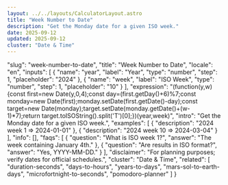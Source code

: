 ```yaml
---
layout: ../../layouts/CalculatorLayout.astro
title: "Week Number to Date"
description: "Get the Monday date for a given ISO week."
date: 2025-09-12
updated: 2025-09-12
cluster: "Date & Time"
---
```


  "slug": "week-number-to-date",
  "title": "Week Number to Date",
  "locale": "en",
  "inputs": [
    {
      "name": "year",
      "label": "Year",
      "type": "number",
      "step": 1,
      "placeholder": "2024"
    },
    {
      "name": "week",
      "label": "ISO Week",
      "type": "number",
      "step": 1,
      "placeholder": "10"
    }
  ],
  "expression": "(function(y,w){const first=new Date(y,0,4);const day=(first.getDay()+6)%7;const monday=new Date(first);monday.setDate(first.getDate()-day);const target=new Date(monday);target.setDate(monday.getDate()+(w-1)*7);return target.toISOString().split('T')[0];})(year,week)",
  "intro": "Get the Monday date for a given ISO week.",
  "examples": [
    {
      "description": "2024 week 1 ⇒ 2024-01-01"
    },
    {
      "description": "2024 week 10 ⇒ 2024-03-04"
    }
  ],
  "info": [],
  "faqs": [
    {
      "question": "What is ISO week 1?",
      "answer": "The week containing January 4th."
    },
    {
      "question": "Are results in ISO format?",
      "answer": "Yes, YYYY-MM-DD."
    }
  ],
  "disclaimer": "For planning purposes; verify dates for official schedules.",
  "cluster": "Date & Time",
  "related": [
    "duration-seconds",
    "days-to-hours",
    "years-to-days",
    "mars-sol-to-earth-days",
    "microfortnight-to-seconds",
    "pomodoro-planner"
  ]
}

<Calculator schema={schema} />
